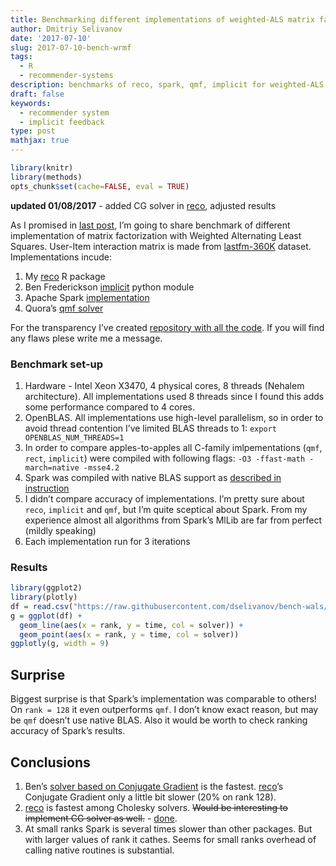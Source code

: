 ```yaml
---
title: Benchmarking different implementations of weighted-ALS matrix factorization
author: Dmitriy Selivanov
date: '2017-07-10'
slug: 2017-07-10-bench-wrmf
tags:
  - R
  - recommender-systems
description: benchmarks of reco, spark, qmf, implicit for weighted-ALS matrix factorization
draft: false
keywords:
  - recommender system
  - implicit feedback
type: post
mathjax: true
---
```

  ```r
library(knitr)
library(methods)
opts_chunk$set(cache=FALSE, eval = TRUE)
```
**updated 01/08/2017** - added CG solver in [reco](https://github.com/dselivanov/reco), adjusted results

As I promised in [last post](http://dsnotes.com/post/2017-06-28-matrix-factorization-for-recommender-systems-part-2/), I'm going to share benchmark of different implementation of matrix factorization with Weighted Alternating Least Squares. User-Item interaction matrix is made from [lastfm-360K](http://ocelma.net/MusicRecommendationDataset/lastfm-360K.html) dataset. Implementations incude:

1. My [reco](https://github.com/dselivanov/reco) R package
1. Ben Frederickson [implicit](https://github.com/benfred/implicit) python module
1. Apache Spark [implementation](https://spark.apache.org/docs/latest/ml-collaborative-filtering.html)
1. Quora's [qmf solver](https://github.com/quora/qmf)

For the transparency I've created [repository with all the code](https://github.com/dselivanov/bench-wals). If you will find any flaws plese write me a message. 

### Benchmark set-up

1. Hardware - Intel Xeon X3470, 4 physical cores, 8 threads (Nehalem architecture). All implementations used 8 threads since I found this adds some performance compared to 4 cores.
1. OpenBLAS. All implementations use high-level parallelism, so in order to avoid thread contention I've limited BLAS threads to 1: `export OPENBLAS_NUM_THREADS=1`
1. In order to compare apples-to-apples all C-family imlpementations (`qmf`, `rect`, `implicit`) were compiled with following flags: `-O3 -ffast-math -march=native -msse4.2`
1. Spark was compiled with native BLAS support as [described in instruction](https://spark.apache.org/docs/latest/ml-guide.html#dependencies)
1. I didn't compare accuracy of implementations. I'm pretty sure about `reco`, `implicit` and `qmf`, but I'm quite sceptical about Spark. From my experience almost all algorithms from Spark's MlLib are far from perfect (mildly speaking)
1. Each implementation run for 3 iterations

### Results

```r
library(ggplot2)
library(plotly)
df = read.csv("https://raw.githubusercontent.com/dselivanov/bench-wals/master/results.csv")
g = ggplot(df) + 
  geom_line(aes(x = rank, y = time, col = solver)) + 
  geom_point(aes(x = rank, y = time, col = solver))
ggplotly(g, width = 9)
```


## Surprise

Biggest surprise is that Spark's implementation was comparable to others! On `rank = 128` it even outperforms `qmf`. I don't know exact reason, but may be `qmf` doesn't use native BLAS. Also it would be worth to check ranking accuracy of Spark's results.

## Conclusions

1. Ben's [solver based on Conjugate Gradient](http://www.benfrederickson.com/fast-implicit-matrix-factorization/) is the fastest. [reco](https://github.com/dselivanov/reco)'s Conjugate Gradient only a little bit slower (20% on rank 128).
1. [reco](https://github.com/dselivanov/reco) is fastest among Cholesky solvers. ~~Would be interesting to implement CG solver as well.~~ - [done](https://github.com/dselivanov/reco/commit/7a8742602c2bfc1d55b7aaf84db1807962f74d69).
1. At small ranks Spark is several times slower than other packages. But with larger values of rank it cathes. Seems for small ranks overhead of calling native routines is substantial.

